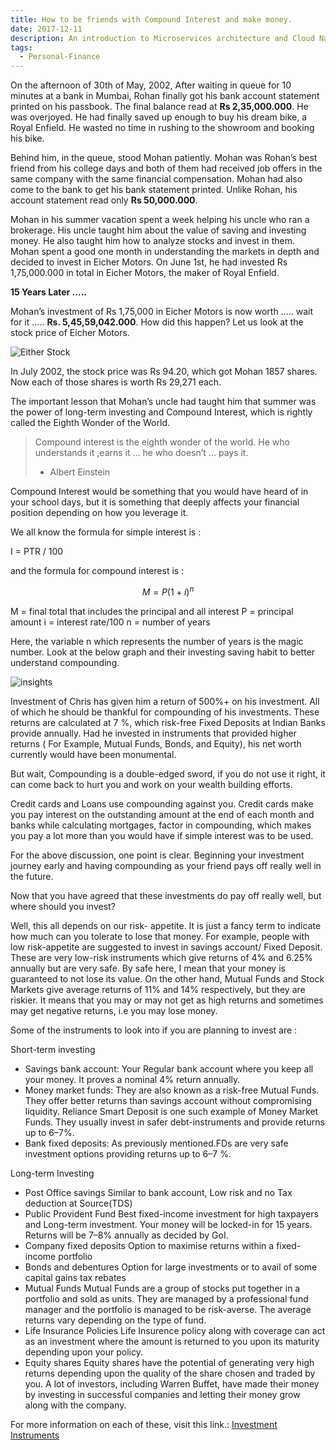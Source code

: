 ```yaml
---
title: How to be friends with Compound Interest and make money.
date: 2017-12-11
description: An introduction to Microservices architecture and Cloud Native Computing.
tags:
  - Personal-Finance
---
```


On the afternoon of 30th of May, 2002, After waiting in queue for 10 minutes at a bank in Mumbai, Rohan finally got his bank account statement printed on his passbook. The final balance read at **Rs 2,35,000.000**. He was overjoyed. He had finally saved up enough to buy his dream bike, a Royal Enfield. He wasted no time in rushing to the showroom and booking his bike.

Behind him, in the queue, stood Mohan patiently. Mohan was Rohan’s best friend from his college days and both of them had received job offers in the same company with the same financial compensation. Mohan had also come to the bank to get his bank statement printed. Unlike Rohan, his account statement read only **Rs 50,000.000**.

Mohan in his summer vacation spent a week helping his uncle who ran a brokerage. His uncle taught him about the value of saving and investing money. He also taught him how to analyze stocks and invest in them. Mohan spent a good one month in understanding the markets in depth and decided to invest in Eicher Motors. On June 1st, he had invested Rs 1,75,000.000 in total in Eicher Motors, the maker of Royal Enfield.

**15 Years Later …..**

Mohan’s investment of Rs 1,75,000 in Eicher Motors is now worth ….. wait for it ….. **Rs. 5,45,59,042.000**. How did this happen? Let us look at the stock price of Eicher Motors.

![Either Stock](./either.png)

In July 2002, the stock price was Rs 94.20, which got Mohan 1857 shares. Now each of those shares is worth Rs 29,271 each.

The important lesson that Mohan’s uncle had taught him that summer was the power of long-term investing and Compound Interest, which is rightly called the Eighth Wonder of the World.

> Compound interest is the eighth wonder of the world. He who understands it ,earns it … he who doesn’t … pays it.
> - Albert Einstein

Compound Interest would be something that you would have heard of in your school days, but it is something that deeply affects your financial position depending on how you leverage it.

We all know the formula for simple interest is :

I = PTR / 100

and the formula for compound interest is :

$$M = P( 1 + i )^n$$

M = final total that includes the principal and all interest
P = principal amount
i = interest rate/100
n = number of years

Here, the variable n which represents the number of years is the magic number. Look at the below graph and their investing saving habit to better understand compounding.

![insights](./insights.jpg)

Investment of Chris has given him a return of 500%+ on his investment. All of which he should be thankful for compounding of his investments. These returns are calculated at 7 %, which risk-free Fixed Deposits at Indian Banks provide annually. Had he invested in instruments that provided higher returns ( For Example, Mutual Funds, Bonds, and Equity), his net worth currently would have been monumental.

But wait, Compounding is a double-edged sword, if you do not use it right, it can come back to hurt you and work on your wealth building efforts.

Credit cards and Loans use compounding against you. Credit cards make you pay interest on the outstanding amount at the end of each month and banks while calculating mortgages, factor in compounding, which makes you pay a lot more than you would have if simple interest was to be used.

For the above discussion, one point is clear. Beginning your investment journey early and having compounding as your friend pays off really well in the future.

Now that you have agreed that these investments do pay off really well, but where should you invest?

Well, this all depends on our risk- appetite. It is just a fancy term to indicate how much can you tolerate to lose that money. For example, people with low risk-appetite are suggested to invest in savings account/ Fixed Deposit. These are very low-risk instruments which give returns of 4% and 6.25% annually but are very safe. By safe here, I mean that your money is guaranteed to not lose its value. On the other hand, Mutual Funds and Stock Markets give average returns of 11% and 14% respectively, but they are riskier. It means that you may or may not get as high returns and sometimes may get negative returns, i.e you may lose money.

Some of the instruments to look into if you are planning to invest are :

Short-term investing

 - Savings bank account: Your Regular bank account where you keep all your money. It proves a nominal 4% return annually.
 - Money market funds: They are also known as a risk-free Mutual Funds. They offer better returns than savings account without compromising liquidity. Reliance Smart Deposit is one such example of Money Market Funds. They usually invest in safer debt-instruments and provide returns up to 6–7%.
 - Bank fixed deposits: As previously mentioned.FDs are very safe investment options providing returns up to 6–7 %.

Long-term Investing

 - Post Office savings
   Similar to bank account, Low risk and no Tax deduction at Source(TDS)
 - Public Provident Fund
   Best fixed-income investment for high taxpayers and Long-term investment. Your money will be locked-in for 15 years. Returns will be 7–8% annually as decided by GoI.
 - Company fixed deposits
   Option to maximise returns within a fixed-income portfolio
 - Bonds and debentures
   Option for large investments or to avail of some capital gains tax rebates
 - Mutual Funds
   Mutual Funds are a group of stocks put together in a portfolio and sold as units. They are managed by a professional fund manager and the portfolio is managed to be risk-averse. The average returns vary depending on the type of fund.
 - Life Insurance Policies
   Life Insurence policy along with coverage can act as an investment where the amount is returned to you upon its maturity depending upon your policy.
 - Equity shares
   Equity shares have the potential of generating very high returns depending upon the quality of the share chosen and traded by you. A lot of investors, including Warren Buffet, have made their money by investing in successful companies and letting their money grow along with the company.

For more information on each of these, visit this link.: [Investment Instruments](http://www.moneycontrol.com/planning_desk/fininvoption.php)
